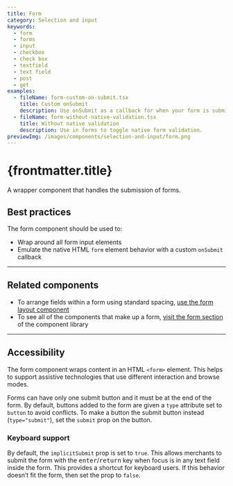 ```yaml
---
title: Form
category: Selection and input
keywords:
  - form
  - forms
  - input
  - checkbox
  - check box
  - textfield
  - text field
  - post
  - get
examples:
  - fileName: form-custom-on-submit.tsx
    title: Custom onSubmit
    description: Use onSubmit as a callback for when your form is submitted.
  - fileName: form-without-native-validation.tsx
    title: Without native validation
    description: Use in forms to toggle native form validation.
previewImg: /images/components/selection-and-input/form.png
---
```


# {frontmatter.title}

<Lede>

A wrapper component that handles the submission of forms.

</Lede>

<Examples />

<Props componentName={frontmatter.title} />

## Best practices

The form component should be used to:

- Wrap around all form input elements
- Emulate the native HTML `form` element behavior with a custom `onSubmit` callback

---

## Related components

- To arrange fields within a form using standard spacing, [use the form layout component](/components/layout-and-structure/form-layout)
- To see all of the components that make up a form, [visit the form section](/components/layout-and-structure/form-layout) of the component library

---

## Accessibility

The form component wraps content in an HTML `<form>` element. This helps to support assistive technologies that use different interaction and browse modes.

Forms can have only one submit button and it must be at the end of the form. By default, buttons added to the form are given a `type` attribute set to `button` to avoid conflicts. To make a button the submit button instead (`type="submit"`), set the `submit` prop on the button.

### Keyboard support

By default, the `implicitSubmit` prop is set to `true`. This allows merchants to submit the form with the <kbd>enter</kbd>/<kbd>return</kbd> key when focus is in any text field inside the form. This provides a shortcut for keyboard users. If this behavior doesn’t fit the form, then set the prop to `false`.
